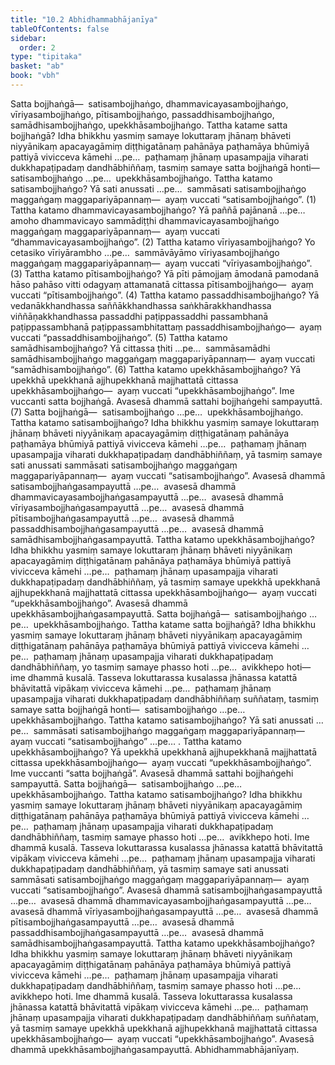 ```yaml
---
title: "10.2 Abhidhammabhājanīya"
tableOfContents: false
sidebar:
  order: 2
type: "tipitaka"
basket: "ab"
book: "vbh"
---
```



<DynamicBreadcrumb />

<Division number="472" book="vbh">

<Paragraph number="1574" book="vbh">
Satta bojjhaṅgā—  satisambojjhaṅgo, dhammavicayasambojjhaṅgo, vīriyasambojjhaṅgo, pītisambojjhaṅgo, passaddhisambojjhaṅgo, samādhisambojjhaṅgo, upekkhāsambojjhaṅgo.
</Paragraph>

</Division>
<Division number="473" book="vbh">

<Paragraph number="1575" book="vbh">
Tattha katame satta bojjhaṅgā? Idha bhikkhu yasmiṃ samaye lokuttaraṃ jhānaṃ bhāveti niyyānikaṃ apacayagāmiṃ diṭṭhigatānaṃ pahānāya paṭhamāya bhūmiyā pattiyā vivicceva kāmehi …pe…  paṭhamaṃ jhānaṃ upasampajja viharati dukkhapaṭipadaṃ dandhābhiññaṃ, tasmiṃ samaye satta bojjhaṅgā honti—  satisambojjhaṅgo …pe…  upekkhāsambojjhaṅgo.
</Paragraph>

</Division>
<Division number="474" book="vbh">

<Paragraph number="1576" book="vbh">
Tattha katamo satisambojjhaṅgo? Yā sati anussati …pe…  sammāsati satisambojjhaṅgo maggaṅgaṃ maggapariyāpannaṃ—  ayaṃ vuccati “satisambojjhaṅgo”. (1)
</Paragraph>

<Paragraph number="1577" book="vbh">
Tattha katamo dhammavicayasambojjhaṅgo? Yā paññā pajānanā …pe…  amoho dhammavicayo sammādiṭṭhi dhammavicayasambojjhaṅgo maggaṅgaṃ maggapariyāpannaṃ—  ayaṃ vuccati “dhammavicayasambojjhaṅgo”. (2)
</Paragraph>

<Paragraph number="1578" book="vbh">
Tattha katamo vīriyasambojjhaṅgo? Yo cetasiko vīriyārambho …pe…  sammāvāyāmo vīriyasambojjhaṅgo maggaṅgaṃ maggapariyāpannaṃ—  ayaṃ vuccati “vīriyasambojjhaṅgo”. (3)
</Paragraph>

<Paragraph number="1579" book="vbh">
Tattha katamo pītisambojjhaṅgo? Yā pīti pāmojjaṃ āmodanā pamodanā hāso pahāso vitti odagyaṃ attamanatā cittassa pītisambojjhaṅgo—  ayaṃ vuccati “pītisambojjhaṅgo”. (4)
</Paragraph>

<Paragraph number="1580" book="vbh">
Tattha katamo passaddhisambojjhaṅgo? Yā vedanākkhandhassa saññākkhandhassa saṅkhārakkhandhassa viññāṇakkhandhassa passaddhi paṭippassaddhi passambhanā paṭippassambhanā paṭippassambhitattaṃ passaddhisambojjhaṅgo—  ayaṃ vuccati “passaddhisambojjhaṅgo”. (5)
</Paragraph>

<Paragraph number="1581" book="vbh">
Tattha katamo samādhisambojjhaṅgo? Yā cittassa ṭhiti …pe…  sammāsamādhi samādhisambojjhaṅgo maggaṅgaṃ maggapariyāpannaṃ—  ayaṃ vuccati “samādhisambojjhaṅgo”. (6)
</Paragraph>

<Paragraph number="1582" book="vbh">
Tattha katamo upekkhāsambojjhaṅgo? Yā upekkhā upekkhanā ajjhupekkhanā majjhattatā cittassa upekkhāsambojjhaṅgo—  ayaṃ vuccati “upekkhāsambojjhaṅgo”. Ime vuccanti satta bojjhaṅgā. Avasesā dhammā sattahi bojjhaṅgehi sampayuttā. (7)
</Paragraph>

</Division>
<Division number="475" book="vbh">

<Paragraph number="1583" book="vbh">
Satta bojjhaṅgā—  satisambojjhaṅgo …pe…  upekkhāsambojjhaṅgo.
</Paragraph>

</Division>
<Division number="476" book="vbh">

<Paragraph number="1584" book="vbh">
Tattha katamo satisambojjhaṅgo? Idha bhikkhu yasmiṃ samaye lokuttaraṃ jhānaṃ bhāveti niyyānikaṃ apacayagāmiṃ diṭṭhigatānaṃ pahānāya paṭhamāya bhūmiyā pattiyā vivicceva kāmehi …pe…  paṭhamaṃ jhānaṃ upasampajja viharati dukkhapaṭipadaṃ dandhābhiññaṃ, yā tasmiṃ samaye sati anussati sammāsati satisambojjhaṅgo maggaṅgaṃ maggapariyāpannaṃ—  ayaṃ vuccati “satisambojjhaṅgo”. Avasesā dhammā satisambojjhaṅgasampayuttā …pe…  avasesā dhammā dhammavicayasambojjhaṅgasampayuttā …pe…  avasesā dhammā vīriyasambojjhaṅgasampayuttā …pe…  avasesā dhammā pītisambojjhaṅgasampayuttā …pe…  avasesā dhammā passaddhisambojjhaṅgasampayuttā …pe…  avasesā dhammā samādhisambojjhaṅgasampayuttā.
</Paragraph>

<Paragraph number="1585" book="vbh">
Tattha katamo upekkhāsambojjhaṅgo? Idha bhikkhu yasmiṃ samaye lokuttaraṃ jhānaṃ bhāveti niyyānikaṃ apacayagāmiṃ diṭṭhigatānaṃ pahānāya paṭhamāya bhūmiyā pattiyā vivicceva kāmehi …pe…  paṭhamaṃ jhānaṃ upasampajja viharati dukkhapaṭipadaṃ dandhābhiññaṃ, yā tasmiṃ samaye upekkhā upekkhanā ajjhupekkhanā majjhattatā cittassa upekkhāsambojjhaṅgo—  ayaṃ vuccati “upekkhāsambojjhaṅgo”. Avasesā dhammā upekkhāsambojjhaṅgasampayuttā.
</Paragraph>

</Division>
<Division number="477" book="vbh">

<Paragraph number="1586" book="vbh">
Satta bojjhaṅgā—  satisambojjhaṅgo …pe…  upekkhāsambojjhaṅgo.
</Paragraph>

</Division>
<Division number="478" book="vbh">

<Paragraph number="1587" book="vbh">
Tattha katame satta bojjhaṅgā? Idha bhikkhu yasmiṃ samaye lokuttaraṃ jhānaṃ bhāveti niyyānikaṃ apacayagāmiṃ diṭṭhigatānaṃ pahānāya paṭhamāya bhūmiyā pattiyā vivicceva kāmehi …pe…  paṭhamaṃ jhānaṃ upasampajja viharati dukkhapaṭipadaṃ dandhābhiññaṃ, yo tasmiṃ samaye phasso hoti …pe…  avikkhepo hoti—  ime dhammā kusalā. Tasseva lokuttarassa kusalassa jhānassa katattā bhāvitattā vipākaṃ vivicceva kāmehi …pe…  paṭhamaṃ jhānaṃ upasampajja viharati dukkhapaṭipadaṃ dandhābhiññaṃ suññataṃ, tasmiṃ samaye satta bojjhaṅgā honti—  satisambojjhaṅgo …pe…  upekkhāsambojjhaṅgo.
</Paragraph>

</Division>
<Division number="479" book="vbh">

<Paragraph number="1588" book="vbh">
Tattha katamo satisambojjhaṅgo? Yā sati anussati …pe…  sammāsati satisambojjhaṅgo maggaṅgaṃ maggapariyāpannaṃ—  ayaṃ vuccati “satisambojjhaṅgo” …pe… .
</Paragraph>

<Paragraph number="1589" book="vbh">
Tattha katamo upekkhāsambojjhaṅgo? Yā upekkhā upekkhanā ajjhupekkhanā majjhattatā cittassa upekkhāsambojjhaṅgo—  ayaṃ vuccati “upekkhāsambojjhaṅgo”. Ime vuccanti “satta bojjhaṅgā”. Avasesā dhammā sattahi bojjhaṅgehi sampayuttā.
</Paragraph>

</Division>
<Division number="480" book="vbh">

<Paragraph number="1590" book="vbh">
Satta bojjhaṅgā—  satisambojjhaṅgo …pe…  upekkhāsambojjhaṅgo.
</Paragraph>

</Division>
<Division number="481" book="vbh">

<Paragraph number="1591" book="vbh">
Tattha katamo satisambojjhaṅgo? Idha bhikkhu yasmiṃ samaye lokuttaraṃ jhānaṃ bhāveti niyyānikaṃ apacayagāmiṃ diṭṭhigatānaṃ pahānāya paṭhamāya bhūmiyā pattiyā vivicceva kāmehi …pe…  paṭhamaṃ jhānaṃ upasampajja viharati dukkhapaṭipadaṃ dandhābhiññaṃ, tasmiṃ samaye phasso hoti …pe…  avikkhepo hoti. Ime dhammā kusalā. Tasseva lokuttarassa kusalassa jhānassa katattā bhāvitattā vipākaṃ vivicceva kāmehi …pe…  paṭhamaṃ jhānaṃ upasampajja viharati dukkhapaṭipadaṃ dandhābhiññaṃ, yā tasmiṃ samaye sati anussati sammāsati satisambojjhaṅgo maggaṅgaṃ maggapariyāpannaṃ—  ayaṃ vuccati “satisambojjhaṅgo”. Avasesā dhammā satisambojjhaṅgasampayuttā …pe…  avasesā dhammā dhammavicayasambojjhaṅgasampayuttā …pe…  avasesā dhammā vīriyasambojjhaṅgasampayuttā …pe…  avasesā dhammā pītisambojjhaṅgasampayuttā …pe…  avasesā dhammā passaddhisambojjhaṅgasampayuttā …pe…  avasesā dhammā samādhisambojjhaṅgasampayuttā.
</Paragraph>

<Paragraph number="1592" book="vbh">
Tattha katamo upekkhāsambojjhaṅgo? Idha bhikkhu yasmiṃ samaye lokuttaraṃ jhānaṃ bhāveti niyyānikaṃ apacayagāmiṃ diṭṭhigatānaṃ pahānāya paṭhamāya bhūmiyā pattiyā vivicceva kāmehi …pe…  paṭhamaṃ jhānaṃ upasampajja viharati dukkhapaṭipadaṃ dandhābhiññaṃ, tasmiṃ samaye phasso hoti …pe…  avikkhepo hoti. Ime dhammā kusalā. Tasseva lokuttarassa kusalassa jhānassa katattā bhāvitattā vipākaṃ vivicceva kāmehi …pe…  paṭhamaṃ jhānaṃ upasampajja viharati dukkhapaṭipadaṃ dandhābhiññaṃ suññataṃ, yā tasmiṃ samaye upekkhā upekkhanā ajjhupekkhanā majjhattatā cittassa upekkhāsambojjhaṅgo—  ayaṃ vuccati “upekkhāsambojjhaṅgo”. Avasesā dhammā upekkhāsambojjhaṅgasampayuttā.

</Paragraph>
</Division>

<Paragraph number="1593" type="center" book="vbh">
Abhidhammabhājanīyaṃ.
</Paragraph>